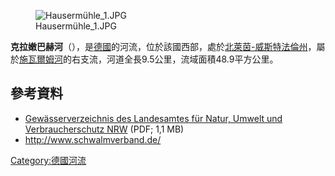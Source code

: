 {{Coord|51|14|29|N|6|12|12|E|display=title}}
[[Image:Hausermühle_1.JPG|right]]

'''克拉嫩巴赫河'''（{{lang-de|Kranenbach}}），是[[德國|德國]]的河流，位於該國西部，處於[[北萊茵-威斯特法倫州|北萊茵-威斯特法倫州]]，屬於[[施瓦爾姆河_(默兹河支流)|施瓦爾姆河]]的右支流，河道全長9.5公里，流域面積48.9平方公里。

==參考資料==
* [http://www.lanuv.nrw.de/fileadmin/lanuv/wasser/pdf/Gewaesserverzeichnis%20GSK3C.xls  Gewässerverzeichnis des Landesamtes für Natur, Umwelt und Verbraucherschutz NRW]{{Wayback|url=http://www.lanuv.nrw.de/fileadmin/lanuv/wasser/pdf/Gewaesserverzeichnis%20GSK3C.xls |date=20190808033656 }} (PDF; 1,1 MB)
* http://www.schwalmverband.de/ {{Wayback|url=http://www.schwalmverband.de/ |date=20201020134307 }}

{{Germany-geo-stub}}
[[Category:德國河流|Category:德國河流]]